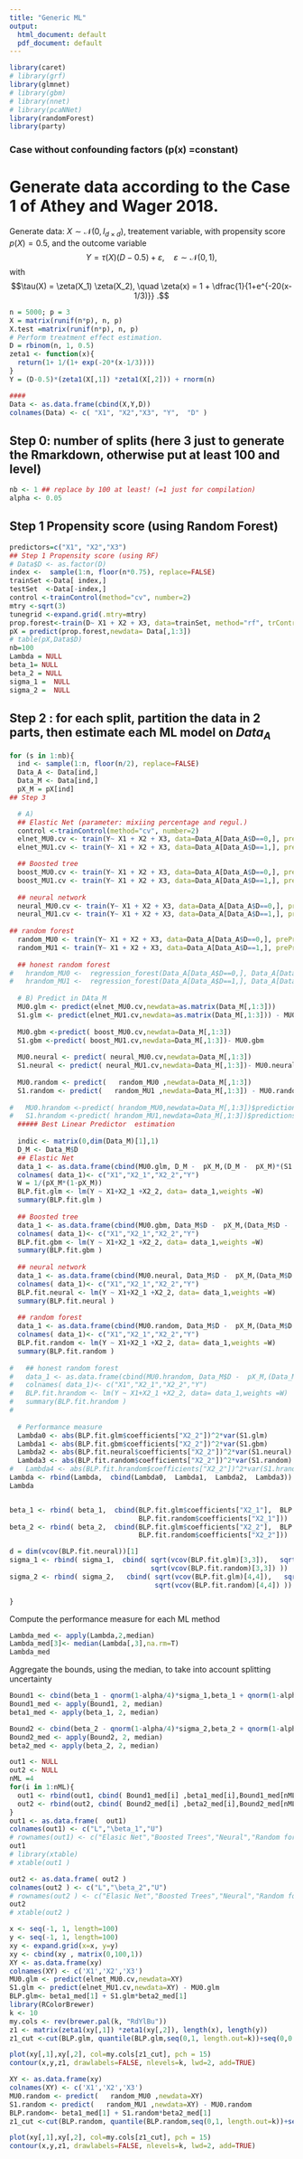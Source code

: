 ```yaml
---
title: "Generic ML"
output:
  html_document: default
  pdf_document: default
---
```


```r
library(caret)
# library(grf)
library(glmnet)
# library(gbm)
# library(nnet)
# library(pcaNNet)
library(randomForest)
library(party)
```



### Case without confounding factors (p(x) =constant)
# Generate data according to the Case 1 of Athey and Wager 2018.
Generate data: $X \sim \mathcal{N}(0, I_{d\times d})$, treatement variable, with propensity score $p(X) = 0.5$, and the outcome variable
$$Y = \tau(X) (D-0.5) + \varepsilon, \quad \varepsilon \sim \mathcal{N}(0,1),$$
with $$\tau(X) = \zeta(X_1) \zeta(X_2),  \quad \zeta(x) = 1 + \dfrac{1}{1+e^{-20(x-1/3)}} .$$
```r
n = 5000; p = 3
X = matrix(runif(n*p), n, p)
X.test =matrix(runif(n*p), n, p)
# Perform treatment effect estimation.
D = rbinom(n, 1, 0.5)
zeta1 <- function(x){
  return(1+ 1/(1+ exp(-20*(x-1/3))))
}
Y = (D-0.5)*(zeta1(X[,1]) *zeta1(X[,2])) + rnorm(n)

#### 
Data <- as.data.frame(cbind(X,Y,D))
colnames(Data) <- c( "X1", "X2","X3", "Y",  "D" )
```


## Step 0: number of splits (here 3 just to generate the Rmarkdown, otherwise put at least 100 and level)
```r
nb <- 1 ## replace by 100 at least! (=1 just for compilation)
alpha <- 0.05
```

## Step 1 Propensity score (using Random Forest)
```r
predictors=c("X1", "X2","X3")
## Step 1 Propensity score (using RF)
# Data$D <- as.factor(D)
index <-  sample(1:n, floor(n*0.75), replace=FALSE)
trainSet <-Data[ index,]
testSet  <-Data[-index,]
control <-trainControl(method="cv", number=2)
mtry <-sqrt(3)
tunegrid <-expand.grid(.mtry=mtry)
prop.forest<-train(D~ X1 + X2 + X3, data=trainSet, method="rf", trControl=control)
pX = predict(prop.forest,newdata= Data[,1:3])
# table(pX,Data$D)
nb=100
Lambda = NULL
beta_1= NULL
beta_2 = NULL
sigma_1 =  NULL
sigma_2 =  NULL
```

## Step 2 : for each split, partition the data in 2 parts, then estimate each ML model on $Data_A$
```r
for (s in 1:nb){
  ind <- sample(1:n, floor(n/2), replace=FALSE)
  Data_A <- Data[ind,]
  Data_M <- Data[ind,]
  pX_M = pX[ind]
## Step 3 

  # A) 
  ## Elastic Net (parameter: mixiing percentage and regul.)
  control <-trainControl(method="cv", number=2)
  elnet_MU0.cv <- train(Y~ X1 + X2 + X3, data=Data_A[Data_A$D==0,], preProcess = c('center', 'scale'), method="glmnet", trControl=control)
  elnet_MU1.cv <- train(Y~ X1 + X2 + X3, data=Data_A[Data_A$D==1,], preProcess = c('center', 'scale'), method="glmnet", trControl=control)

  ## Boosted tree
  boost_MU0.cv <- train(Y~ X1 + X2 + X3, data=Data_A[Data_A$D==0,], preProcess = c('center', 'scale'), method="gbm", trControl=control)
  boost_MU1.cv <- train(Y~ X1 + X2 + X3, data=Data_A[Data_A$D==1,], preProcess = c('center', 'scale'), method="gbm", trControl=control)
                  
  ## neural network
  neural_MU0.cv <- train(Y~ X1 + X2 + X3, data=Data_A[Data_A$D==0,], preProcess = c('center', 'scale'), method="nnet", trControl=control)
  neural_MU1.cv <- train(Y~ X1 + X2 + X3, data=Data_A[Data_A$D==1,], preProcess = c('center', 'scale'), method="nnet", trControl=control)
  
## random forest
  random_MU0 <- train(Y~ X1 + X2 + X3, data=Data_A[Data_A$D==0,], preProcess = c('center', 'scale'), method="rf", trControl=control)
  random_MU1 <- train(Y~ X1 + X2 + X3, data=Data_A[Data_A$D==1,], preProcess = c('center', 'scale'), method="rf", trControl=control)
  
  ## honest random forest
#   hrandom_MU0 <-  regression_forest(Data_A[Data_A$D==0,], Data_A[Data_A$D==0,"Y"], sample.fraction = 0.5,num.tree = 2000  )
#   hrandom_MU1 <-  regression_forest(Data_A[Data_A$D==1,], Data_A[Data_A$D==1,"Y"], sample.fraction = 0.5,num.tree = 2000  )
  
  # B) Predict in DAta_M
  MU0.glm <- predict(elnet_MU0.cv,newdata=as.matrix(Data_M[,1:3]))
  S1.glm <- predict(elnet_MU1.cv,newdata=as.matrix(Data_M[,1:3])) - MU0.glm
  
  MU0.gbm <-predict( boost_MU0.cv,newdata=Data_M[,1:3])
  S1.gbm <-predict( boost_MU1.cv,newdata=Data_M[,1:3])- MU0.gbm
  
  MU0.neural <- predict( neural_MU0.cv,newdata=Data_M[,1:3])
  S1.neural <- predict( neural_MU1.cv,newdata=Data_M[,1:3])- MU0.neural
  
  MU0.random <- predict(   random_MU0 ,newdata=Data_M[,1:3])
  S1.random <- predict(   random_MU1 ,newdata=Data_M[,1:3]) - MU0.random 
  
#   MU0.hrandom <-predict( hrandom_MU0,newdata=Data_M[,1:3])$predictions
#   S1.hrandom <-predict( hrandom_MU1,newdata=Data_M[,1:3])$predictions - MU0.hrandom 
  ##### Best Linear Predictor  estimation
  
  indic <- matrix(0,dim(Data_M)[1],1)
  D_M <- Data_M$D
  ## Elastic Net
  data_1 <- as.data.frame(cbind(MU0.glm, D_M -  pX_M,(D_M -  pX_M)*(S1.glm - mean(S1.glm)), Data_M$Y))
  colnames( data_1)<- c("X1","X2_1","X2_2","Y")
  W = 1/(pX_M*(1-pX_M))
  BLP.fit.glm <- lm(Y ~ X1+X2_1 +X2_2, data= data_1,weights =W) 
  summary(BLP.fit.glm )
  
  ## Boosted tree
  data_1 <- as.data.frame(cbind(MU0.gbm, Data_M$D -  pX_M,(Data_M$D -  pX_M)*(S1.gbm - mean(S1.gbm)), Data_M$Y))
  colnames( data_1)<- c("X1","X2_1","X2_2","Y")
  BLP.fit.gbm <- lm(Y ~ X1+X2_1 +X2_2, data= data_1,weights =W) 
  summary(BLP.fit.gbm )
  
  ## neural network
  data_1 <- as.data.frame(cbind(MU0.neural, Data_M$D -  pX_M,(Data_M$D -  pX_M)*(S1.neural - mean(S1.neural)), Data_M$Y))
  colnames( data_1)<- c("X1","X2_1","X2_2","Y")
  BLP.fit.neural <- lm(Y ~ X1+X2_1 +X2_2, data= data_1,weights =W) 
  summary(BLP.fit.neural )
  
  ## random forest
  data_1 <- as.data.frame(cbind(MU0.random, Data_M$D -  pX_M,(Data_M$D -  pX_M)*(S1.random - mean(S1.random)), Data_M$Y))
  colnames( data_1)<- c("X1","X2_1","X2_2","Y")
  BLP.fit.random <- lm(Y ~ X1+X2_1 +X2_2, data= data_1,weights =W) 
  summary(BLP.fit.random )
  
#   ## honest random forest
#   data_1 <- as.data.frame(cbind(MU0.hrandom, Data_M$D -  pX_M,(Data_M$D -  pX_M)*(S1.hrandom - mean(S1.hrandom)), Data_M$Y))
#   colnames( data_1)<- c("X1","X2_1","X2_2","Y")
#   BLP.fit.hrandom <- lm(Y ~ X1+X2_1 +X2_2, data= data_1,weights =W) 
#   summary(BLP.fit.hrandom )
#   
  
  # Performance measure
  Lambda0 <- abs(BLP.fit.glm$coefficients["X2_2"])^2*var(S1.glm)
  Lambda1 <- abs(BLP.fit.gbm$coefficients["X2_2"])^2*var(S1.gbm)
  Lambda2 <- abs(BLP.fit.neural$coefficients["X2_2"])^2*var(S1.neural)
  Lambda3 <- abs(BLP.fit.random$coefficients["X2_2"])^2*var(S1.random)
#   Lambda4 <- abs(BLP.fit.hrandom$coefficients["X2_2"])^2*var(S1.hrandom)
Lambda <- rbind(Lambda,  cbind(Lambda0,  Lambda1,  Lambda2,  Lambda3))
Lambda


beta_1 <- rbind( beta_1,  cbind(BLP.fit.glm$coefficients["X2_1"],  BLP.fit.gbm$coefficients["X2_1"], BLP.fit.neural$coefficients["X2_1"],
                                BLP.fit.random$coefficients["X2_1"]))
beta_2 <- rbind( beta_2,  cbind(BLP.fit.glm$coefficients["X2_2"],  BLP.fit.gbm$coefficients["X2_2"], BLP.fit.neural$coefficients["X2_2"],
                                BLP.fit.random$coefficients["X2_2"]))

d = dim(vcov(BLP.fit.neural))[1]
sigma_1 <- rbind( sigma_1,  cbind( sqrt(vcov(BLP.fit.glm)[3,3]),   sqrt(vcov(BLP.fit.gbm)[3,3]), sqrt(vcov(BLP.fit.neural)[d-1,d-1]),
                                   sqrt(vcov(BLP.fit.random)[3,3]) ))
sigma_2 <- rbind( sigma_2,   cbind( sqrt(vcov(BLP.fit.glm)[4,4]),   sqrt(vcov(BLP.fit.gbm)[4,4]), sqrt(vcov(BLP.fit.neural)[d,d]),
                                    sqrt(vcov(BLP.fit.random)[4,4]) ))

}
```

Compute the performance measure for each ML method
```r
Lambda_med <- apply(Lambda,2,median)
Lambda_med[3]<- median(Lambda[,3],na.rm=T)
Lambda_med
```

Aggregate the bounds, using the median, to take into account splitting uncertainty
```r
Bound1 <- cbind(beta_1 - qnorm(1-alpha/4)*sigma_1,beta_1 + qnorm(1-alpha/4)*sigma_1)
Bound1_med <- apply(Bound1, 2, median)
beta1_med <- apply(beta_1, 2, median)

Bound2 <- cbind(beta_2 - qnorm(1-alpha/4)*sigma_2,beta_2 + qnorm(1-alpha/4)*sigma_2)
Bound2_med <- apply(Bound2, 2, median)
beta2_med <- apply(beta_2, 2, median)
```


```r
out1 <- NULL
out2 <- NULL
nML =4
for(i in 1:nML){
  out1 <- rbind(out1, cbind( Bound1_med[i] ,beta1_med[i],Bound1_med[nML+i]    ))
  out2 <- rbind(out2, cbind( Bound2_med[i] ,beta2_med[i],Bound2_med[nML+i]    ))
}
out1 <- as.data.frame(  out1)
colnames(out1) <- c("L","\beta_1","U")
# rownames(out1) <- c("Elasic Net","Boosted Trees","Neural","Random forest","H. Random forest")
out1
# library(xtable)
# xtable(out1 )
```

```r
out2 <- as.data.frame( out2 )
colnames(out2 ) <- c("L","\beta_2","U")
# rownames(out2 ) <- c("Elasic Net","Boosted Trees","Neural","Random forest","H. Random forest")
out2
# xtable(out2 )
```


```r
x <- seq(-1, 1, length=100)
y <- seq(-1, 1, length=100)
xy <- expand.grid(x=x, y=y)
xy <- cbind(xy , matrix(0,100,1))
XY <- as.data.frame(xy)
colnames(XY) <- c('X1','X2','X3')
MU0.glm <- predict(elnet_MU0.cv,newdata=XY)
S1.glm <- predict(elnet_MU1.cv,newdata=XY) - MU0.glm
BLP.glm<- beta1_med[1] + S1.glm*beta2_med[1]
library(RColorBrewer)
k <- 10
my.cols <- rev(brewer.pal(k, "RdYlBu"))
z1 <- matrix(zeta1(xy[,1]) *zeta1(xy[,2]), length(x), length(y))
z1_cut <-cut(BLP.glm, quantile(BLP.glm,seq(0,1, length.out=k))+seq(0,0.001, length.out=k)   )
```

```r
plot(xy[,1],xy[,2], col=my.cols[z1_cut], pch = 15)
contour(x,y,z1, drawlabels=FALSE, nlevels=k, lwd=2, add=TRUE)
```

```r
XY <- as.data.frame(xy)
colnames(XY) <- c('X1','X2','X3')
MU0.random <- predict(   random_MU0 ,newdata=XY)
S1.random <- predict(   random_MU1 ,newdata=XY) - MU0.random 
BLP.random<- beta1_med[1] + S1.random*beta2_med[1]
z1_cut <-cut(BLP.random, quantile(BLP.random,seq(0,1, length.out=k))+seq(0,0.001, length.out=k)   )
```

```r
plot(xy[,1],xy[,2], col=my.cols[z1_cut], pch = 15)
contour(x,y,z1, drawlabels=FALSE, nlevels=k, lwd=2, add=TRUE)
```

